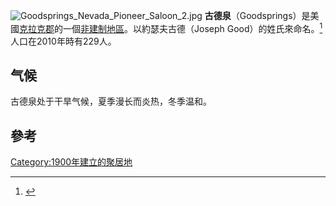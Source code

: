 [[File:Goodsprings_Nevada_Pioneer_Saloon_2.jpg|thumb]]
'''古德泉'''（Goodsprings）是美國[[克拉克郡_(內華達州)|克拉克郡]]的一個[[非建制地區|非建制地區]]。以約瑟夫古德（Joseph Good）的姓氏來命名。<ref>{{cite book | url=http://dwgateway.library.unr.edu/keck/histtopoNV/Origin_of_Place_Names_Files/1941NevadaOriginofNames-pt1.pdf | title=Origin of Place Names: Nevada | publisher=W.P.A. | author=Federal Writers' Project | year=1941 | pages=15 | access-date=2018-04-12 | archive-date=2018-11-13 | archive-url=https://web.archive.org/web/20181113062611/http://dwgateway.library.unr.edu/keck/histtopoNV/Origin_of_Place_Names_Files/1941NevadaOriginofNames-pt1.pdf | dead-url=no }}</ref>人口在2010年時有229人。

==气候==
古德泉处于干旱气候，夏季漫长而炎热，冬季温和。
{{Weather box
|location = 古德泉(elevation 3,707 ft) 
|single line = Y 
|Jan record high F = 73
|Feb record high F = 75
|Mar record high F = 86
|Apr record high F = 95
|May record high F = 108
|Jun record high F = 112
|Jul record high F = 115
|Aug record high F = 113
|Sep record high F = 105
|Oct record high F = 95
|Nov record high F = 81
|Dec record high F = 68
|year record high F = 115
|Jan high F = 55.2
|Feb high F = 58.1
|Mar high F = 67.0
|Apr high F = 74.9
|May high F = 88.8
|Jun high F = 98.0
|Jul high F = 101.8
|Aug high F = 99.4
|Sep high F = 91.9
|Oct high F = 77.3
|Nov high F = 63.7
|Dec high F = 53.4
|year high F = 77.4
|Jan low F = 31.8
|Feb low F = 34.3
|Mar low F = 39.0
|Apr low F = 44.1
|May low F = 54.0
|Jun low F = 61.5
|Jul low F = 68.8
|Aug low F = 66.6
|Sep low F = 60.5
|Oct low F = 49.9
|Nov low F = 38.1
|Dec low F = 31.7
|year low F = 48.4
|Jan record low F = 9
|Feb record low F = 14
|Mar record low F = 21
|Apr record low F = 25
|May record low F = 36
|Jun record low F = 41
|Jul record low F = 55
|Aug record low F = 48
|Sep record low F = 42
|Oct record low F = 31
|Nov record low F = 16
|Dec record low F = 13
|year record low F = 9
|precipitation colour = green
|Jan precipitation inch = 0.90
|Feb precipitation inch = 1.63
|Mar precipitation inch = 0.47
|Apr precipitation inch = 0.45
|May precipitation inch = 0.04
|Jun precipitation inch = 0.02
|Jul precipitation inch = 0.55
|Aug precipitation inch = 0.54
|Sep precipitation inch = 0.30
|Oct precipitation inch = 0.67
|Nov precipitation inch = 0.33
|Dec precipitation inch = 0.91
|year precipitation inch = 6.82
|Jan snow inch = 0.4
|Feb snow inch = 0.8
|Mar snow inch = 0.2
|Apr snow inch = 0
|May snow inch = 0
|Jun snow inch = 0
|Jul snow inch = 0
|Aug snow inch = 0
|Sep snow inch = 0
|Oct snow inch = 0
|Nov snow inch = 0
|Dec snow inch = 2.3
|year snow inch = 3.7
|source 1 = The Western Regional Climate Center<ref name="WRCC">{{cite web | url =http://www.wrcc.dri.edu/cgi-bin/cliMAIN.pl?nv3316 | title =Seasonal Temperature and Precipitation Information | access-date =April 12, 2013 | publisher =Western Regional Climate Center | archive-date =2016-03-04 | archive-url =https://web.archive.org/web/20160304231913/http://www.wrcc.dri.edu/cgi-bin/cliMAIN.pl?nv3316 | dead-url =no }}</ref>
|date=April 2013
}}
==參考==
{{reflist}}

[[Category:1900年建立的聚居地|Category:1900年建立的聚居地]]